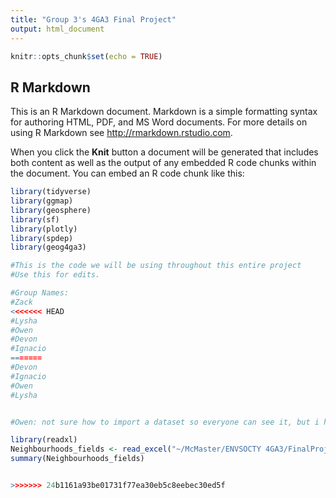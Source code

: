 ```yaml
---
title: "Group 3's 4GA3 Final Project"
output: html_document
---
```


```r
knitr::opts_chunk$set(echo = TRUE)
```

## R Markdown

This is an R Markdown document. Markdown is a simple formatting syntax for authoring HTML, PDF, and MS Word documents. For more details on using R Markdown see <http://rmarkdown.rstudio.com>.

When you click the **Knit** button a document will be generated that includes both content as well as the output of any embedded R code chunks within the document. You can embed an R code chunk like this:

```r
library(tidyverse)
library(ggmap)
library(geosphere)
library(sf)
library(plotly)
library(spdep)
library(geog4ga3)
```

```r
#This is the code we will be using throughout this entire project
#Use this for edits.

#Group Names:
#Zack
<<<<<<< HEAD
#Lysha
#Owen
#Devon
#Ignacio
=======
#Devon
#Ignacio
#Owen
#Lysha


#Owen: not sure how to import a dataset so everyone can see it, but i have the the xls file for the neighbourhoods

library(readxl)
Neighbourhoods_fields <- read_excel("~/McMaster/ENVSOCTY 4GA3/FinalProject/Neighbourhoods_fields.xls")
summary(Neighbourhoods_fields)


>>>>>>> 24b1161a93be01731f77ea30eb5c8eebec30ed5f
```

